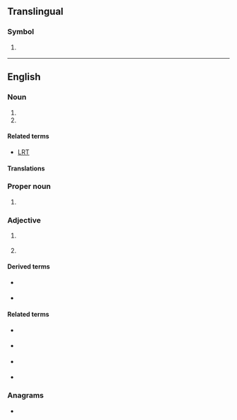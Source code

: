 {{also|lr|Lr|.lr}}
==Translingual==

===Symbol===
{{mul-symbol}}

# {{ISO 3166|1|2|Liberia}}
#: {{syn|mul|LBR|qq1={{w|ISO 3166-1 alpha-3|alpha-3}}}}

{{c|mul|Liberia}}

----

==English==

===Noun===
{{en-noun|~}}

# {{abbreviation of|en|light rail}}
# {{abbreviation of|en|light railway}}

====Related terms====
* [[LRT]] {{gloss|[[light rail transit]]}}

====Translations====
{{trans-top|light rail}}
{{trans-mid}}
{{trans-bottom}}

===Proper noun===
{{en-proper-noun|-}}

# {{lb|en|weaponry}} {{init of|en|[[long|Long]] [[rifle|Rifle]]}}

===Adjective===
{{en-adj|-}}

# {{lb|en|computing}} {{initialism of|en|[[left|Left]] to right, reversed [[rightmost]] derivation}} {{gloss|used with [[parser]]s}}
# {{init of|en|long-range}}

====Derived terms====
* {{l|en|LRASM}} {{gloss|long-range anti-ship missile}}
* {{l|en|LRBM}} {{gloss|long-range ballistic missile}}

====Related terms====
* {{l|en|SR}} {{gloss|short-range}}
* {{l|en|IR}} {{gloss|intermediate-range}}
* {{l|en|MR}} {{gloss|medium-range}}
* {{l|en|XLR}} {{gloss|extra-long-range}}

===Anagrams===
* {{anagrams|en|a=lr|RL}}